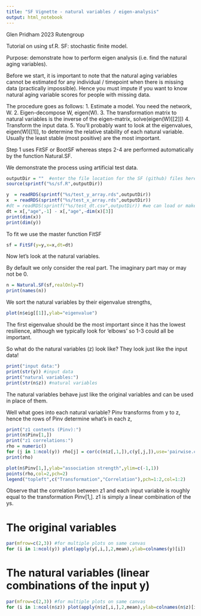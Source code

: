 ```yaml
---
title: "SF Vignette - natural variables / eigen-analysis"
output: html_notebook
---
```

Glen Pridham 2023 Rutengroup

Tutorial on using sf.R. SF: stochastic finite model. 

Purpose: demonstrate how to perform eigen analysis (i.e. find the natural aging variables).

Before we start, it is important to note that the natural aging variables cannot be estimated for any individual / timepoint when there is missing data (practically impossible). Hence you must impute if you want to know natural aging variable scores for people with missing data.

The procedure goes as follows:
1. Estimate a model. You need the network, W.
2. Eigen-decompose W, eigen(W).
3. The transformation matrix to natural variables is the inverse of the eigen-matrix, solve(eigen(W)[[2]])
4. Transform the input data.
5. You'll probably want to look at the eigenvalues, eigen(W)[[1]], to determine the relative stability of each natural variable. Usually the least stable (most positive) are the most important.

Step 1 uses FitSF or BootSF whereas steps 2-4 are performed automatically by the function Natural.SF.

We demonstrate the process using artificial test data.

```r
outputDir = ""  #enter the file location for the SF (github) files here
source(sprintf("%s/sf.R",outputDir))
```

```r
y  = readRDS(sprintf("%s/test_y_array.rds",outputDir))
x  = readRDS(sprintf("%s/test_x_array.rds",outputDir))
#dt = readRDS(sprintf("%s/test_dt.csv",outputDir)) #we can load or make our own dt
dt = x[,"age",-1] - x[,"age",-dim(x)[3]]
print(dim(x))
print(dim(y))
```

To fit we use the master function FitSF
```r
sf = FitSF(y=y,x=x,dt=dt)
```

Now let's look at the natural variables. 

By default we only consider the real part. The imaginary part may or may not be 0.
```r
n = Natural.SF(sf,realOnly=T)
print(names(n))
```

We sort the natural variables by their eigenvalue strengths,
```r
plot(n$eig[[1]],ylab="eigenvalue")
```

The first eigenvalue should be the most important since it has the lowest resilience, although we typically look for 'elbows' so 1-3 could all be important.

So what do the natural variables (z) look like? They look just like the input data!
```r
print("input data:")
print(str(y)) #input data
print("natural variables:")
print(str(n$z)) #natural variables
```

The natural variables behave just like the original variables and can be used in place of them.

Well what goes into each natural variable? Pinv transforms from y to z, hence the rows of Pinv determine what's in each z,
```r
print("z1 contents (Pinv):")
print(n$Pinv[1,])
print("z1 correlations:")
rho = numeric()
for (j in 1:ncol(y)) rho[j] = cor(c(n$z[,1,]),c(y[,j,]),use='pairwise.complete')
print(rho)

plot(n$Pinv[1,],ylab="association strength",ylim=c(-1,1))
points(rho,col=2,pch=2)
legend("topleft",c("Transformation","Correlation"),pch=1:2,col=1:2)
```

Observe that the correlation between z1 and each input variable is roughly equal to the transformation Pinv[1,]. z1 is simply a linear combination of the ys.

# The original variables

```r
par(mfrow=c(2,3)) #for multiple plots on same canvas
for (i in 1:ncol(y)) plot(apply(y[,i,],2,mean),ylab=colnames(y)[i])
```
# The natural variables (linear combinations of the input y)

```r
par(mfrow=c(2,3)) #for multiple plots on same canvas
for (i in 1:ncol(n$z)) plot(apply(n$z[,i,],2,mean),ylab=colnames(n$z)[i])
```
